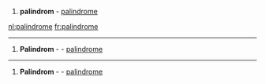 {{msg:-da-}}

{{msg:-noun-}}
#'''palindrom''' {{msg:m}} - [[palindrome]]

[[nl:palindrome]]
[[fr:palindrome]]
----
{{msg:-de-}}

{{msg:-noun-}}
#'''Palindrom''' {{msg:m}} - - [[palindrome]]
----
{{msg:-pl-}}

{{msg:-noun-}}
#'''Palindrom''' {{msg:m}} - - [[palindrome]]